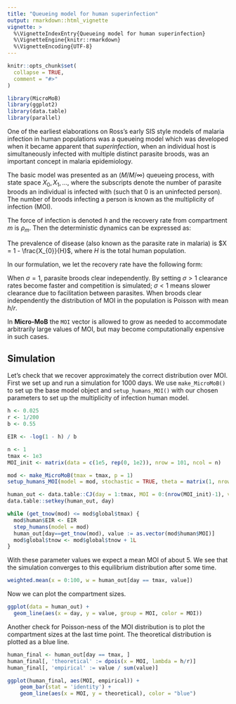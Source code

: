 ```yaml
---
title: "Queueing model for human superinfection"
output: rmarkdown::html_vignette
vignette: >
  %\VignetteIndexEntry{Queueing model for human superinfection}
  %\VignetteEngine{knitr::rmarkdown}
  %\VignetteEncoding{UTF-8}
---
```


```r
knitr::opts_chunk$set(
  collapse = TRUE,
  comment = "#>"
)
```

```r
library(MicroMoB)
library(ggplot2)
library(data.table)
library(parallel)
```

One of the earliest elaborations on Ross's early SIS style models of malaria infection
in human populations was a queueing model which was developed when it became apparent
that _superinfection_, when an individual host is simultaneously infected with multiple
distinct parasite broods, was an important concept in malaria epidemiology.

The basic model was presented as an $(M/M/\infty)$ queueing process, with state space
$X_{0}, X_{1}, \dots$, where the subscripts denote the number of parasite broods
an individual is infected with (such that $0$ is an uninfected person). The number of broods
infecting a person is known as the multiplicity of infection (MOI).

The force of infection is denoted $h$ and the recovery rate from compartment $m$ is $\rho_{m}$.
Then the deterministic dynamics can be expressed as:

\begin{equation}
\dot{X}_{0} = -h X_{0} + \rho_{1} X_{1} \\
\dot{X}_{m} = -(h + \rho_{m})X_{m} + h X_{m-1} + \rho_{m+1} X_{m+1}
\end{equation}

The prevalence of disease (also known as the parasite rate in malaria) is $X = 1 - \frac{X_{0}}{H}$,
where $H$ is the total human population.

In our formulation, we let the recovery rate have the following form:

\begin{equation}
\rho_{m} = r m^{\sigma}
\end{equation}

When $\sigma = 1$, parasite broods clear independently. By setting $\sigma > 1$ clearance
rates become faster and competition is simulated; $\sigma < 1$ means slower clearance
due to facilitation between parasites. When broods clear independently the
distribution of MOI in the population is Poisson with mean $h/r$.

In **Micro-MoB** the `MOI` vector is allowed to grow as needed to accommodate arbitrarily
large values of MOI, but may become computationally expensive in such cases.

## Simulation

Let's check that we recover approximately the correct distribution over MOI.
First we set up and run a simulation for 1000 days. We use `make_MicroMoB()`
to set up the base model object and `setup_humans_MOI()` with our chosen parameters
to set up the multiplicity of infection human model.

```R
h <- 0.025
r <- 1/200
b <- 0.55

EIR <- -log(1 - h) / b

n <- 1
tmax <- 1e3
MOI_init <- matrix(data = c(1e5, rep(0, 1e2)), nrow = 101, ncol = n)

mod <- make_MicroMoB(tmax = tmax, p = 1)
setup_humans_MOI(model = mod, stochastic = TRUE, theta = matrix(1, nrow = n, ncol = 1), H = colSums(MOI_init), MOI = MOI_init, r = r, b = b)

human_out <- data.table::CJ(day = 1:tmax, MOI = 0:(nrow(MOI_init)-1), value = NaN)
data.table::setkey(human_out, day)

while (get_tnow(mod) <= mod$global$tmax) {
  mod$human$EIR <- EIR
  step_humans(model = mod)
  human_out[day==get_tnow(mod), value := as.vector(mod$human$MOI)]
  mod$global$tnow <- mod$global$tnow + 1L
}
```

With these parameter values we expect a mean MOI of about 5. We see that the simulation
converges to this equilibrium distribution after some time.

```R
weighted.mean(x = 0:100, w = human_out[day == tmax, value])
```

Now we can plot the compartment sizes.

```R
ggplot(data = human_out) +
  geom_line(aes(x = day, y = value, group = MOI, color = MOI))
```

Another check for Poisson-ness of the MOI distribution is to plot the compartment sizes at the last time point.
The theoretical distribution is plotted as a blue line.

```R
human_final <- human_out[day == tmax, ]
human_final[, 'theoretical' := dpois(x = MOI, lambda = h/r)]
human_final[, 'empirical' := value / sum(value)]

ggplot(human_final, aes(MOI, empirical)) +
    geom_bar(stat = 'identity') +
    geom_line(aes(x = MOI, y = theoretical), color = "blue")
```
